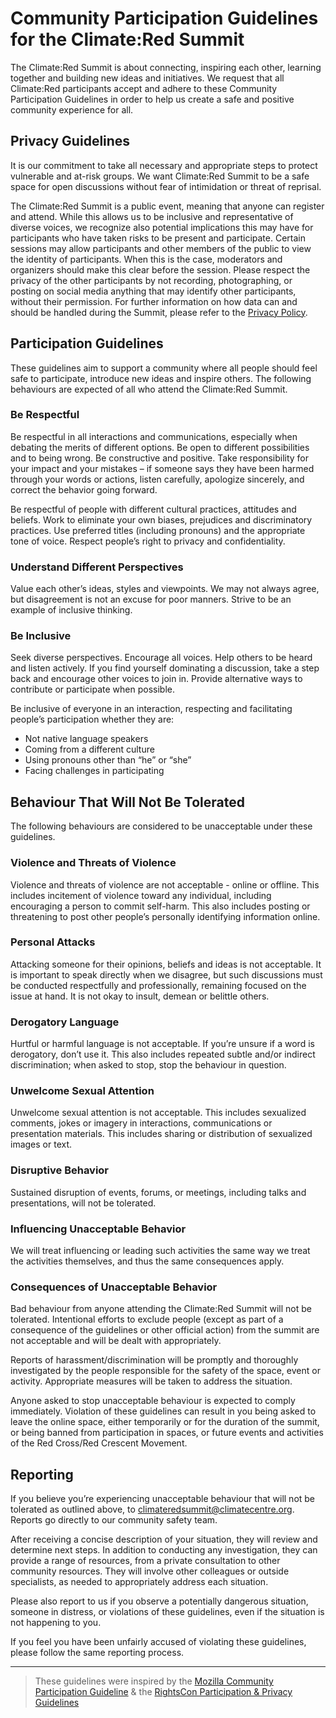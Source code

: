 # Community Participation Guidelines for the Climate:Red Summit

The Climate:Red Summit is about connecting, inspiring each other, learning together and building new ideas and initiatives. We request that all Climate:Red participants accept and adhere to these Community Participation Guidelines in order to help us create a safe and positive community experience for all.

## Privacy Guidelines

It is our commitment to take all necessary and appropriate steps to protect vulnerable and at-risk groups. We want Climate:Red Summit to be a safe space for open discussions without fear of intimidation or threat of reprisal.

The Climate:Red Summit is a public event, meaning that anyone can register and attend. While this allows us to be inclusive and representative of diverse voices, we recognize also potential implications this may have for participants who have taken risks to be present and participate.
Certain sessions may allow participants and other members of the public to view the identity of participants. When this is the case, moderators and organizers should make this clear before the session.
Please respect the privacy of the other participants by not recording, photographing, or posting on social media anything that may identify other participants, without their permission.
For further information on how data can and should be handled during the Summit, please refer to the [Privacy Policy](/privacy).

## Participation Guidelines

These guidelines aim to support a community where all people should feel safe to participate, introduce new ideas and inspire others. The following behaviours are expected of all who attend the Climate:Red Summit.

### Be Respectful

Be respectful in all interactions and communications, especially when debating the merits of different options. Be open to different possibilities and to being wrong. Be constructive and positive. Take responsibility for your impact and your mistakes – if someone says they have been harmed through your words or actions, listen carefully, apologize sincerely, and correct the behavior going forward.

Be respectful of people with different cultural practices, attitudes and beliefs. Work to eliminate your own biases, prejudices and discriminatory practices. Use preferred titles (including pronouns) and the appropriate tone of voice. Respect people’s right to privacy and confidentiality.

### Understand Different Perspectives

Value each other’s ideas, styles and viewpoints. We may not always agree, but disagreement is not an excuse for poor manners. Strive to be an example of inclusive thinking.

### Be Inclusive

Seek diverse perspectives. Encourage all voices. Help others to be heard and listen actively. If you find yourself dominating a discussion, take a step back and encourage other voices to join in. Provide alternative ways to contribute or participate when possible.

Be inclusive of everyone in an interaction, respecting and facilitating people’s participation whether they are:

- Not native language speakers
- Coming from a different culture
- Using pronouns other than “he” or “she”
- Facing challenges in participating

## Behaviour That Will Not Be Tolerated

The following behaviours are considered to be unacceptable under these guidelines.

### Violence and Threats of Violence

Violence and threats of violence are not acceptable - online or offline. This includes incitement of violence toward any individual, including encouraging a person to commit self-harm. This also includes posting or threatening to post other people’s personally identifying information online.

### Personal Attacks

Attacking someone for their opinions, beliefs and ideas is not acceptable. It is important to speak directly when we disagree, but such discussions must be conducted respectfully and professionally, remaining focused on the issue at hand. It is not okay to insult, demean or belittle others.

### Derogatory Language

Hurtful or harmful language is not acceptable. If you’re unsure if a word is derogatory, don’t use it. This also includes repeated subtle and/or indirect discrimination; when asked to stop, stop the behaviour in question.

### Unwelcome Sexual Attention

Unwelcome sexual attention is not acceptable. This includes sexualized comments, jokes or imagery in interactions, communications or presentation materials. This includes sharing or distribution of sexualized images or text.

### Disruptive Behavior

Sustained disruption of events, forums, or meetings, including talks and presentations, will not be tolerated.

### Influencing Unacceptable Behavior

We will treat influencing or leading such activities the same way we treat the activities themselves, and thus the same consequences apply.

### Consequences of Unacceptable Behavior

Bad behaviour from anyone attending the Climate:Red Summit will not be tolerated. Intentional efforts to exclude people (except as part of a consequence of the guidelines or other official action) from the summit are not acceptable and will be dealt with appropriately.

Reports of harassment/discrimination will be promptly and thoroughly investigated by the people responsible for the safety of the space, event or activity. Appropriate measures will be taken to address the situation.

Anyone asked to stop unacceptable behaviour is expected to comply immediately. Violation of these guidelines can result in you being asked to leave the online space, either temporarily or for the duration of the summit, or being banned from participation in spaces, or future events and activities of the Red Cross/Red Crescent Movement.

## Reporting

If you believe you’re experiencing unacceptable behaviour that will not be tolerated as outlined above, to climateredsummit@climatecentre.org. Reports go directly to our community safety team.

After receiving a concise description of your situation, they will review and determine next steps. In addition to conducting any investigation, they can provide a range of resources, from a private consultation to other community resources. They will involve other colleagues or outside specialists, as needed to appropriately address each situation.

Please also report to us if you observe a potentially dangerous situation, someone in distress, or violations of these guidelines, even if the situation is not happening to you.

If you feel you have been unfairly accused of violating these guidelines, please follow the same reporting process.

---

> These guidelines were inspired by the
> [Mozilla Community Participation Guideline](https://www.mozilla.org/en-US/about/governance/policies/participation)
> & the
> [RightsCon Participation & Privacy Guidelines](https://www.rightscon.org/participation-and-privacy)
